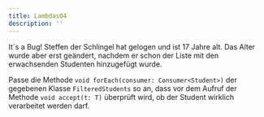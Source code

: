 ```yaml
---
title: Lambdas04
description: ''
---
```



It´s a Bug! Steffen der Schlingel hat gelogen und ist 17 Jahre alt. Das Alter
wurde aber erst geändert, nachdem er schon der Liste mit den erwachsenden
Studenten hinzugefügt wurde.

Passe die Methode `void forEach(consumer: Consumer<Student>)` der gegebenen
Klasse `FilteredStudents` so an, dass vor dem Aufruf der Methode
`void accept(t: T)` überprüft wird, ob der Student wirklich verarbeitet werden
darf.

<Exercise pullRequest="70" branchSuffix="lambdas/04" />
